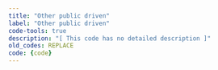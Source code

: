 ```yaml
---
title: "Other public driven"
label: "Other public driven"
code-tools: true
description: "[ This code has no detailed description ]"
old_codes: REPLACE
code: {code}
---
```

